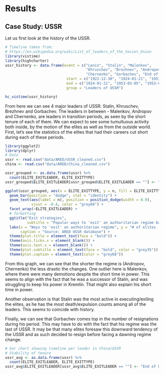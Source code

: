 # Results

## Case Study: USSR

Let us first look at the history of the USSR.

```r
# Timeline taken from:
# https://en.wikipedia.org/wiki/List_of_leaders_of_the_Soviet_Union
library(vistime)
library(highcharter)
ussr_history <- data.frame(event = c("Lenin", "Stalin", "Malenkov", 
                                     "Khruschev", "Brezhnev", "Andropov", 
                                     "Chernenko", "Gorbachev", "End of USSR"), 
                            start = c("1922-12-30", "1924-01-21", "1953-03-05", "1953-09-14", "1964-10-14", "1982-11-10", "1984-02-09", "1985-03-10", "1991-12-25"), 
                            end = c("1924-01-21", "1953-03-05", "1953-09-14", "1964-10-14", "1982-11-10", "1984-02-09", "1985-03-10", "1991-12-25", "2000-01-01"), 
                            group = "Leaders of USSR")

hc_vistime(ussr_history)
```

From here we can see 4 major leaders of USSR: Stalin, Khruschev, Brezhnev and Gorbachev. The leaders in between - Malenkov, Andropov and Chernenko, are leaders in transition periods, as seen by the short tenure of each of them. We can expect to see some tumultuous activity both inside, by the motion of the elites as well as from the outside world. First, let's see the statistics of the elites that had their careers cut short during each of these periods.


```r
library(ggplot2) 
library(dplyr)
# Data
ussr <- read.csv("data/ARED/USSR_cleaned.csv")
china <- read.csv("data/ARED/China_cleaned.csv")

ussr_grouped <- as.data.frame(ussr) %>%
  count(ELITE_EXITLEADER, ELITE_EXITTYPE)
ussr_grouped$ELITE_EXITLEADER[ussr_grouped$ELITE_EXITLEADER == ""] <- "End of USSR"

ggplot(ussr_grouped, aes(x = ELITE_EXITTYPE, y = n, fill = ELITE_EXITTYPE)) +
  geom_bar(position = "dodge", stat = "identity") +
  geom_text(aes(label = n), position = position_dodge(width = 0.9), 
            vjust = -0.4, color = "grey68") +
  facet_wrap(~ELITE_EXITLEADER) +
  # formatting
  ggtitle("Exit strategies",
          subtitle = "Popular ways to 'exit' an authoritarian regime based on leaders") +
  labs(x = "Ways to 'exit' an authoritarian regime", y = "# of elites 'exiting' this way", 
       caption = "Source: ARED USSR database") +
  theme(plot.title = element_text(face = "bold")) +
  theme(axis.ticks.x = element_blank()) +
  theme(axis.text.x = element_blank()) +
  theme(plot.subtitle = element_text(face = "bold", color = "grey35")) +
  theme(plot.caption = element_text(color = "grey68"))
```

From this graph, we can see that the shorter the regime is (Andropov, Chernenko) the less drastic the changes. One outlier here is Malenkov, where there were many demotions despite the short time in power. This seems to align with the fact that he was a successor of Stalin, and was struggling to keep his power in Kremlin. That might also explain his short time in power.

Another observation is that Stalin was the most active in executing/exiling the elites, as he has the most death/expulsion counts among all of the leaders. This seems to coincide with history.

Finally, we can see that Gorbachev comes top in the number of resignations during his period. This may have to do with the fact that his regime was the last of USSR. It may be that many elites foresaw this downward tendency of the USSR and as such decided to resign before facing a dawning regime change.

```r
# bar chart showing timeline per leader in China/USSR
# Stability of tenure
ussr_avg <- as.data.frame(ussr) %>%
  count(ELITE_EXITLEADER, ELITE_EXITTYPE)
ussr_avg$ELITE_EXITLEADER[ussr_avg$ELITE_EXITLEADER == ""] <- "End of USSR"
```

